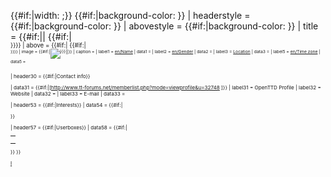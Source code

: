 <includeonly>{{en/Archive/Community/Users/Infobox| bodystyle   = {{#if:{{{fontcolor|}}}|color: {{{fontcolor}}};}} {{#if:{{{width|}}}|width: {{{width}}};}} {{#if:{{{tablecolor|}}}|background-color: {{{tablecolor}}}}}
| headerstyle = {{#if:{{{color|}}}|background-color: {{{color}}}}}
| abovestyle  = {{#if:{{{color|}}}|background-color: {{{color}}}}}
| title       = <includeonly>{{#if:{{{color|}}}||{{BASEPAGENAME}} {{#if:{{{status|}}}|<br /><small>{{{status}}}<small>}}}}</includeonly>
| above       = {{#if:{{{color|}}}|{{BASEPAGENAME}} {{#if:{{{status|}}}|<br /><small>{{{status}}}<small>}}}}
| image       = {{#if:{{{image|}}}|[[File:{{{image|}}}|{{{image_width|238px}}}|{{{image_caption|}}}]]}}
| caption     = {{{image_caption|}}}
| label1      = [[en/Name]]
| data1       = {{{name|}}}
| label2      = [[en/Gender]]
| data2       = {{{gender|}}}
| label3     = [[en/Location (geography)|Location]]
| data3      = {{{location|}}}
<!--
| label4     = [[Country]]
| data4      = {{#if:{{{country|}}}|{{flag|{{{country}}}}}}}
-->
| label5     = [[en/Time zone]]
| data5      = {{{timezone|}}}



| header30    = {{#if:{{{OTTD|}}}{{{website|}}}{{{email|}}}|Contact info}}

| data31      = {{#if:{{{OTTD|}}}|[http://www.tt-forums.net/memberlist.php?mode=viewprofile&u=32748{{{OTTD}}} {{{OTTD}}}]}}
| label31     = OpenTTD Profile
| label32     = Website
| data32      = {{{website|}}}
| label33     = E-mail
| data33      = {{{email|}}}

<!--
| label54     = Facebook
| data54      = {{{Facebook|}}}
| label55     = MySpace
| data55      = {{{MySpace|}}}
| label56     = Twitter
| data56      = {{{Twitter|}}}
-->

| header53    = {{#if:{{{interests|}}}|Interests}}
| data54      = {{#if:{{{interests|}}}|<div style="text-align: left">
{{{interests|}}}
</div>}}

| header57    = {{#if:{{{userboxes|}}}|Userboxes}}
| data58      = {{#if:{{{userboxes|}}}|
<table cellspacing=0 cellpadding=0 style="background: transparent; vertical-align: middle !important; text-align: center; font-size: 95%; color: {{{fontcolor|black}}}; margin: auto">
<tr><td>
{{{userboxes|}}}
</td></tr>
</table>
}}
}}</includeonly><noinclude>

[[Category:en/Archive/Community/Users/User Templates|I]]</noinclude>